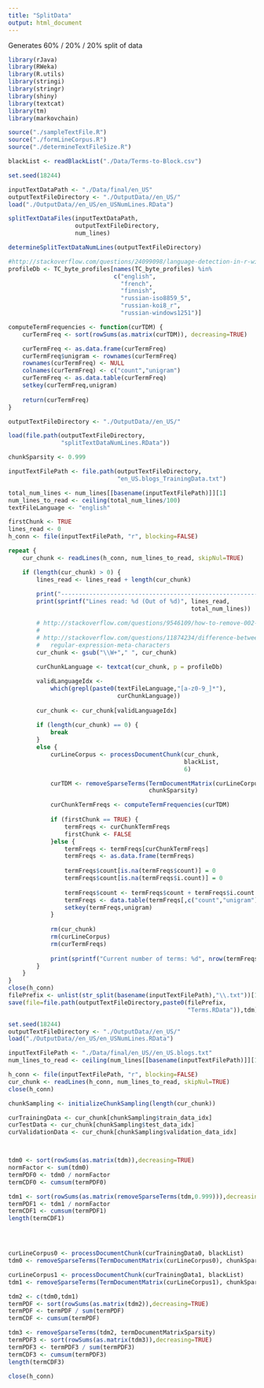 ```yaml
---
title: "SplitData"
output: html_document
---
```

Generates 60% / 20% / 20% split of data

```r
library(rJava)
library(RWeka)
library(R.utils)
library(stringi)
library(stringr)
library(shiny)
library(textcat)
library(tm)
library(markovchain)

source("./sampleTextFile.R")
source("./formLineCorpus.R")
source("./determineTextFileSize.R")

blackList <- readBlackList("./Data/Terms-to-Block.csv")
```

```r
set.seed(18244)

inputTextDataPath <- "./Data/final/en_US"
outputTextFileDirectory <- "./OutputData//en_US/"
load("./OutputData//en_US/en_USNumLines.RData")

splitTextDataFiles(inputTextDataPath,
                   outputTextFileDirectory,
                   num_lines)

determineSplitTextDataNumLines(outputTextFileDirectory)
```

```r
#http://stackoverflow.com/questions/24099098/language-detection-in-r-with-the-textcat-package-how-to-restrict-to-a-few-lang
profileDb <- TC_byte_profiles[names(TC_byte_profiles) %in% 
                              c("english",
                                "french",
                                "finnish",
                                "russian-iso8859_5",
                                "russian-koi8_r",
                                "russian-windows1251")]

computeTermFrequencies <- function(curTDM) {
    curTermFreq <- sort(rowSums(as.matrix(curTDM)), decreasing=TRUE)

    curTermFreq <- as.data.frame(curTermFreq)
    curTermFreq$unigram <- rownames(curTermFreq)
    rownames(curTermFreq) <- NULL
    colnames(curTermFreq) <- c("count","unigram")
    curTermFreq <- as.data.table(curTermFreq)
    setkey(curTermFreq,unigram)
    
    return(curTermFreq)
}

outputTextFileDirectory <- "./OutputData//en_US/"

load(file.path(outputTextFileDirectory,
               "splitTextDataNumLines.RData"))

chunkSparsity <- 0.999

inputTextFilePath <- file.path(outputTextFileDirectory,
                               "en_US.blogs_TrainingData.txt")

total_num_lines <- num_lines[[basename(inputTextFilePath)]][1]
num_lines_to_read <- ceiling(total_num_lines/100)
textFileLanguage <- "english"

firstChunk <- TRUE
lines_read <- 0
h_conn <- file(inputTextFilePath, "r", blocking=FALSE)

repeat {
    cur_chunk <- readLines(h_conn, num_lines_to_read, skipNul=TRUE)

    if (length(cur_chunk) > 0) {
        lines_read <- lines_read + length(cur_chunk)
        
        print("-------------------------------------------------------------")
        print(sprintf("Lines read: %d (Out of %d)", lines_read,
                                                    total_num_lines))

        # http://stackoverflow.com/questions/9546109/how-to-remove-002-char-in-ruby
        #
        # http://stackoverflow.com/questions/11874234/difference-between-w-and-b-
        #   regular-expression-meta-characters
        cur_chunk <- gsub("\\W+"," ", cur_chunk)
        
        curChunkLanguage <- textcat(cur_chunk, p = profileDb)

        validLanguageIdx <- 
            which(grepl(paste0(textFileLanguage,"[a-z0-9_]*"),
                               curChunkLanguage))
            
        cur_chunk <- cur_chunk[validLanguageIdx]
        
        if (length(cur_chunk) == 0) {
            break
        }
        else {
            curLineCorpus <- processDocumentChunk(cur_chunk,
                                                  blackList,
                                                  6)

            curTDM <- removeSparseTerms(TermDocumentMatrix(curLineCorpus),
                                        chunkSparsity)

            curChunkTermFreqs <- computeTermFrequencies(curTDM)
            
            if (firstChunk == TRUE) {
                termFreqs <- curChunkTermFreqs
                firstChunk <- FALSE
            }else {
                termFreqs <- termFreqs[curChunkTermFreqs]
                termFreqs <- as.data.frame(termFreqs)
                
                termFreqs$count[is.na(termFreqs$count)] = 0
                termFreqs$count[is.na(termFreqs$i.count)] = 0
                
                termFreqs$count <- termFreqs$count + termFreqs$i.count
                termFreqs <- data.table(termFreqs[,c("count","unigram")])
                setkey(termFreqs,unigram)
            }
            
            rm(cur_chunk)
            rm(curLineCorpus)
            rm(curTermFreqs)
            
            print(sprintf("Current number of terms: %d", nrow(termFreqs)))
        }
    }
}
close(h_conn)
filePrefix <- unlist(str_split(basename(inputTextFilePath),"\\.txt"))[1]
save(file=file.path(outputTextFileDirectory,paste0(filePrefix,
                                                   "Terms.RData")),tdm)
```

```r
set.seed(18244)
outputTextFileDirectory <- "./OutputData//en_US/"
load("./OutputData//en_US/en_USNumLines.RData")

inputTextFilePath <- "./Data/final/en_US//en_US.blogs.txt"
num_lines_to_read <- ceiling(num_lines[[basename(inputTextFilePath)]][1]/100)

h_conn <- file(inputTextFilePath, "r", blocking=FALSE)
cur_chunk <- readLines(h_conn, num_lines_to_read, skipNul=TRUE)
close(h_conn)

chunkSampling <- initializeChunkSampling(length(cur_chunk))

curTrainingData <- cur_chunk[chunkSampling$train_data_idx]
curTestData <- cur_chunk[chunkSampling$test_data_idx]
curValidationData <- cur_chunk[chunkSampling$validation_data_idx]



tdm0 <- sort(rowSums(as.matrix(tdm)),decreasing=TRUE)
normFactor <- sum(tdm0)
termPDF0 <- tdm0 / normFactor
termCDF0 <- cumsum(termPDF0)

tdm1 <- sort(rowSums(as.matrix(removeSparseTerms(tdm,0.999))),decreasing=TRUE)
termPDF1 <- tdm1 / normFactor
termCDF1 <- cumsum(termPDF1)
length(termCDF1)




curLineCorpus0 <- processDocumentChunk(curTrainingData0, blackList)
tdm0 <- removeSparseTerms(TermDocumentMatrix(curLineCorpus0), chunkSparsity)

curLineCorpus1 <- processDocumentChunk(curTrainingData1, blackList)
tdm1 <- removeSparseTerms(TermDocumentMatrix(curLineCorpus1), chunkSparsity)

tdm2 <- c(tdm0,tdm1)
termPDF <- sort(rowSums(as.matrix(tdm2)),decreasing=TRUE)
termPDF <- termPDF / sum(termPDF)
termCDF <- cumsum(termPDF)

tdm3 <- removeSparseTerms(tdm2, termDocumentMatrixSparsity)
termPDF3 <- sort(rowSums(as.matrix(tdm3)),decreasing=TRUE)
termPDF3 <- termPDF3 / sum(termPDF3)
termCDF3 <- cumsum(termPDF3)
length(termCDF3)

close(h_conn)
```

